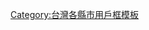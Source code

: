 {{Userbox
|id= [[File:Seal of Penghu County.svg|45px]]
|id-c= #FFFFBB
|info= 這個用戶居住於'''[[澎湖縣|<span style= color:#FFFFBB>澎湖縣</span>]]'''。
|info-c= #E63F00
|info-s= 10
|info-fc= #FFFFFF
|border-c= #000000
| nocat = {{{nocat|}}}
| usercategory = 澎湖縣維基人
}}<noinclude>[[Category:台灣各縣市用戶框模板]]</noinclude>